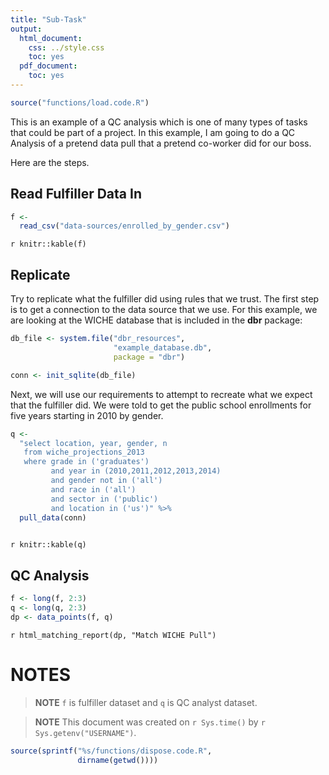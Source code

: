 ```yaml
---
title: "Sub-Task"
output:
  html_document:
    css: ../style.css
    toc: yes
  pdf_document:
    toc: yes
---
```


```r

source("functions/load.code.R")

```

This is an example of a QC analysis which is one of many types
of tasks that could be part of a project. In this example, I am going to
do a QC Analysis of a pretend data pull that a pretend co-worker did for our
boss.

Here are the steps.

## Read Fulfiller Data In

```r

f <- 
  read_csv("data-sources/enrolled_by_gender.csv")

```

`r knitr::kable(f)` 

## Replicate

Try to replicate what the fulfiller did using rules that we trust. The first
step is to get a connection to the data source that we use. For this example, we
are looking at the WICHE database that is included in the **dbr** package:

```r

db_file <- system.file("dbr_resources",
                       "example_database.db",
                       package = "dbr")

conn <- init_sqlite(db_file)

```

Next, we will use our requirements to attempt to recreate what we expect that
the fulfiller did. We were told to get the public school enrollments for five
years starting in 2010 by gender.

```r

q <- 
  "select location, year, gender, n
   from wiche_projections_2013
   where grade in ('graduates') 
         and year in (2010,2011,2012,2013,2014)
         and gender not in ('all')
         and race in ('all')
         and sector in ('public')
         and location in ('us')" %>% 
  pull_data(conn)
  
```

`r knitr::kable(q)` 

## QC Analysis

```r

f <- long(f, 2:3)
q <- long(q, 2:3)
dp <- data_points(f, q)

```

`r html_matching_report(dp, "Match WICHE Pull")`

# NOTES

>**NOTE** `f` is fulfiller dataset and `q` is QC analyst dataset.

>**NOTE** This document was created on `r Sys.time()` by `r Sys.getenv("USERNAME")`.

```r

source(sprintf("%s/functions/dispose.code.R",
               dirname(getwd())))

```
